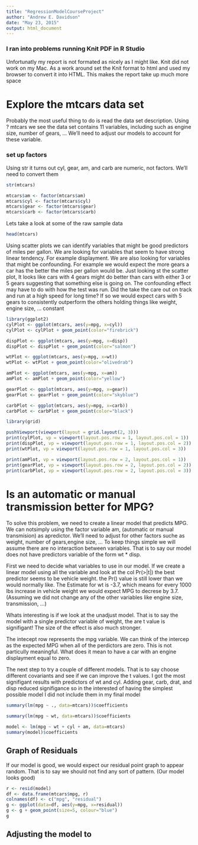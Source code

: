 ```yaml
---
title: "RegressionModelCourseProject"
author: "Andrew E. Davidson"
date: "May 23, 2015"
output: html_document
---
```

### I ran into problems running Knit PDF in R Studio
Unfortunatly my report is not formated as nicely as I might like. Knit did
not work on my Mac. As a work around set the Knit format to html and used my
browser to convert it into HTML. This makes the report take up much more space

# Explore the mtcars data set
Probably the most useful thing to do is read the data set description. Using
? mtcars we see the data set contains 11 variables, including such as engine size, number of gears, ... We'll need to adjust our models to account for these variable.

### set up factors 
Using str it turns out cyl, gear, am, and carb are numeric, not factors. We'll
need to convert them
```r
str(mtcars)

mtcars$am <- factor(mtcars$am)
mtcars$cyl <- factor(mtcars$cyl)
mtcars$gear <- factor(mtcars$gear)
mtcars$carb <- factor(mtcars$carb)
```

Lets take a look at some of the raw sample data
```r
head(mtcars)
```

Using scatter plots we can identify variables that might be good predictors of miles per gallon. We are looking for variables that seem to have strong linear tendency. For example displayment. We are also looking for variables that might be confounding. For example we would expect the more gears a car has the better the miles per gallon would be. Just looking st the scatter plot, It looks like cars with 4 gears might do better than cars with either 3 or 5 gears suggesting that something else is going on. The confounding effect may have to do with how the test was run. Did the take the care out on track and run at a high speed for long time? If so we would expect cars with 5 gears to consistently outperform the others holding things like weight, engine size, ... constant



```r
library(ggplot2)
cylPlot <- ggplot(mtcars, aes(y=mpg, x=cyl))
cylPlot <- cylPlot + geom_point(color="firebrick")

dispPlot <- ggplot(mtcars, aes(y=mpg, x=disp))
dispPlot <- dispPlot + geom_point(color="salmon")

wtPlot <- ggplot(mtcars, aes(y=mpg, x=wt))
wtPlot <- wtPlot + geom_point(color="olivedrab")

amPlot <- ggplot(mtcars, aes(y=mpg, x=am))
amPlot <- amPlot + geom_point(color="yellow")

gearPlot <- ggplot(mtcars, aes(y=mpg, x=gear))
gearPlot <- gearPlot + geom_point(color="skyblue")

carbPlot <- ggplot(mtcars, aes(y=mpg, x=carb))
carbPlot <- carbPlot + geom_point(color="black")

library(grid)

pushViewport(viewport(layout = grid.layout(2, 3)))
print(cylPlot, vp = viewport(layout.pos.row = 1, layout.pos.col = 1))
print(dispPlot, vp = viewport(layout.pos.row = 1, layout.pos.col = 2))
print(wtPlot, vp = viewport(layout.pos.row = 1, layout.pos.col = 3))

print(amPlot, vp = viewport(layout.pos.row = 2, layout.pos.col = 1))
print(gearPlot, vp = viewport(layout.pos.row = 2, layout.pos.col = 2))
print(carbPlot, vp = viewport(layout.pos.row = 2, layout.pos.col = 3))
```

# Is an automatic or manual transmission better for MPG?
To solve this problem, we need to create a linear model that predicts MPG. We can notsimply using the factor variable am, (automatic or manual transmision) as apredictor. We'll need to adjust for other factors suche as weight, number of gears,engine size, ... To keep things simple we will assume there are no interaction between variables. That is to say our model does not have predictors variable of the form wt * disp.

First we need to decide what variables to use in our model. If we create a 
linear model using all the variable and look at the col Pr(>|t|) the best predictor seems to be vehicle weight. the Pr() value is still lower than we would normally like. The Estimate for wt is -3.7, which means for every 1000 lbs increase in vehicle weight we would expect MPG to decrese by 3.7. (Assuming we did not change any of the other variables like engine size, transmission, ...)

Whats interesting is if we look at the unadjust model. That is to say the model with a single predictor variable of weight, the are t value is signifigant! The size of the effect is also much stronger.

The intecept row represents the mpg variable. We can think of the intercep as the expected MPG when all of the perdictors are zero. This is not particully meaningful. What does it mean to have a car with an engine displayment equal to zero.

The next step to try a couple of different models. That is to say choose different covariants and see if we can improve the t values. I got the most signifigant results with predictors of wt and cyl. Adding gear, carb, drat, and disp reduced signifigance so in the interested of having the simplest possible model I did not include them in my final model
```r
summary(lm(mpg ~ ., data=mtcars))$coefficients

summary(lm(mpg ~ wt, data=mtcars))$coefficients

model <- lm(mpg ~ wt + cyl + am, data=mtcars)
summary(model)$coefficients
```

## Graph of Residuals
If our model is good, we would expect our residual point graph to appear random.
That is to say we should not find any sort of pattern. (Our model looks good)
```r
r <- resid(model)
df <- data.frame(mtcars$mpg, r)
colnames(df) <- c("mpg", "residual")
g <- ggplot(data=df, aes(y=mpg, x=residual))
g <- g + geom_point(size=5, colour="blue")
g
```

## Adjusting the model to 
